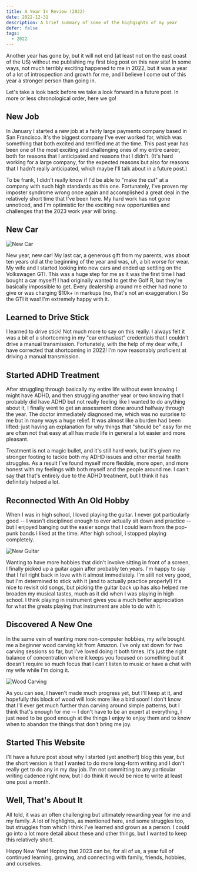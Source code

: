 ```yaml
---
title: A Year In Review (2022)
date: 2022-12-31
description: A brief summary of some of the highgights of my year
defer: false
tags:
  - 2022
---
```


Another year has gone by, but it will not end (at least not on the east coast of the US) without me publishing my first blog post on this new site! In some ways, not much terribly exciting happened to me in 2022, but it was a year of a lot of introspection and growth for me, and I believe I come out of this year a stronger person than going in.

Let's take a look back before we take a look forward in a future post. In more or less chronological order, here we go!


## New Job
In January I started a new job at a fairly large payments company based in San Francisco. It's the biggest company I've ever worked for, which was something that both excited and terrified me at the time. This past year has been one of the most exciting and challenging ones of my entire career, both for reasons that I anticipated and reasons that I didn't. (It's hard working for a large company, for the expected reasons but also for reasons that I hadn't really anticipated, which maybe I'll talk about in a future post.)

To be frank, I didn't really know if I'd be able to "make the cut" at a company with such high standards as this one. Fortunately, I've proven my imposter syndrome wrong once again and accomplished a great deal in the relatively short time that I've been here. My hard work has not gone unnoticed, and I'm optimistic for the exciting new opportunities and challenges that the 2023 work year will bring. 


## New Car

![New Car](./gti.jpg)

New year, new car! My last car, a generous gift from my parents, was about ten years old at the beginning of the year and was, uh, a bit worse for wear. My wife and I started looking into new cars and ended up settling on the Volkswagen GTI. This was a huge step for me as it was the first time I had bought a car myself! I had originally wanted to get the Golf R, but they're basically impossible to get. Every dealership around me either had none to give or was charging $10k+ in markups (no, that's not an exaggeration.) So the GTI it was! I'm extremely happy with it.


## Learned to Drive Stick
I learned to drive stick! Not much more to say on this really. I always felt it was a bit of a shortcoming in my "car enthusiast" credentials that I couldn't drive a manual transmission. Fortunately, with the help of my dear wife, I have corrected that shortcoming in 2022! I'm now reasonably proficient at driving a manual transmission.


## Started ADHD Treatment
After struggling through basically my entire life without even knowing I might have ADHD, and then struggling another year or two knowing that I probably did have ADHD but not really feeling like I wanted to do anything about it, I finally went to get an assessment done around halfway through the year. The doctor immediately diagnosed me, which was no surprise to me but in many ways a huge relief. It was almost like a burden had been lifted: just having an explanation for why things that "should be" easy for me are often not that easy at all has made life in general a lot easier and more pleasant. 

Treatment is not a magic bullet, and it's still hard work, but it's given me stronger footing to tackle both my ADHD issues and other mental health struggles. As a result I've found myself more flexible, more open, and more honest with my feelings with both myself and the people around me. I can't say that that's entirely due to the ADHD treatment, but I think it has definitely helped a lot. 


## Reconnected With An Old Hobby
When I was in high school, I loved playing the guitar. I never got particularly good -- I wasn't disciplined enough to ever actually sit down and practice -- but I enjoyed banging out the easier songs that I could learn from the pop-punk bands I liked at the time. After high school, I stopped playing completely.

![New Guitar](guitar.jpeg)

Wanting to have more hobbies that didn't involve sitting in front of a screen, I finally picked up a guitar again after probably ten years. I'm happy to say that I fell right back in love with it almost immediately. I'm still not very good, but I'm determined to stick with it (and to actually practice properly!) It's nice to revisit old songs, but picking the guitar back up has also helped me broaden my musical tastes, much as it did when I was playing in high school. I think playing in instrument gives you a much better appreciation for what the greats playing that instrument are able to do with it. 


## Discovered A New One
In the same vein of wanting more non-computer hobbies, my wife bought me a beginner wood carving kit from Amazon. I've only sat down for two carving sessions so far, but I've loved doing it both times. It's just the right balance of concentration where it keeps you focused on something but it doesn't require so much focus that I can't listen to music or have a chat with my wife while I'm doing it.

![Wood Carving](./woodcarving.jpeg)

As you can see, I haven't made much progress yet, but I'll keep at it, and hopefully this block of wood will look more like a bird soon! I don't know that I'll ever get much further than carving around simple patterns, but I think that's enough for me -- I don't have to be an expert at everything, I just need to be good enough at the things I enjoy to enjoy them and to know when to abandon the things that don't bring me joy. 


## Started This Website
I'll have a future post about why I started (yet another!) blog this year, but the short version is that I wanted to do more long-form writing and I don't really get to do any in my day job. I'm not committing to any particular writing cadence right now, but I do think it would be nice to write at least one post a month.


## Well, That's About It
All told, it was an often challenging but ultimately rewarding year for me and my family. A lot of highlights, as mentioned here, and some struggles too, but struggles from which I think I've learned and grown as a person. I could go into a lot more detail about these and other things, but I wanted to keep this relatively short.

Happy New Year! Hoping that 2023 can be, for all of us, a year full of continued learning, growing, and connecting with family, friends, hobbies, and ourselves. 
